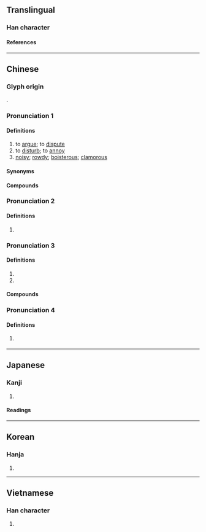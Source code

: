 {{character info/new}}
==Translingual==

===Han character===
{{Han char|rn=30|rad=口|as=04|sn=7|four=69020|canj=RFH|ids=⿰口少}}

====References====
{{Han ref|kx=0179.080|dkj=03368|dj=0397.020|hdz=10588.080|uh=5435}}

----

==Chinese==
{{zh-forms|alt=訬:Min Nan}}

===Glyph origin===
{{Han etym}}
{{Han compound|口|少|ls=psc|c1=s|c2=p}}.

===Pronunciation 1===
{{zh-pron
|m=chǎo,chāo
|m_note=chāo - only used in {{zh-l|*吵吵}} (Mainland standard)
|m-s=
|c=caau2
|c-t=
|g=
|h=pfs=chhàu
|j=
|md=
|mn=chhá/chháu
|mn_note=chhá - vernacular; chháu - literary
|mn-t=
|w=2tshau
|x=
|mc=2
|oc=1
|cat=v,a
}}

====Definitions====
{{zh-hanzi}}

# to [[argue]]; to [[dispute]]
# to [[disturb]]; to [[annoy]]
# [[noisy]]; [[rowdy]]; [[boisterous]]; [[clamorous]]

====Synonyms====
{{zh-dial}}

====Compounds====
{{zh-der|吵吵鬧鬧|吵喜|吵嘈|吵嘴|吵嚷|吵房|吵架|吵窩子|吵雜|吵鬧|嘈吵|大吵一頓|大吵大鬧|對吵|廝吵|打吵|打吵子|煩吵|爭吵|蛤蟆吵坑|雞吵鵝鬥|吵吵}}

===Pronunciation 2===
{{zh-pron
|m=miǎo
|mc=1
|oc=2
|cat=n
}}

====Definitions====
{{zh-hanzi}}

# {{zh-hg}} {{n-g|Sound of chicken.}}

===Pronunciation 3===
{{zh-pron
|m=chāo
|cat=
}}

====Definitions====
{{zh-hanzi}}

# {{zh-used2|n}}
# {{zh-used|吵吵|to [[make]] [[noise]]}}

====Compounds====
{{zh-der|吵吵|吵吵巴火}}

===Pronunciation 4===
{{zh-pron
|m=chào
|cat=a
}}

====Definitions====
{{zh-hanzi}}

# {{zh-hg}} {{zh-alt-form|訬|[[light]] (of [[weight]])}}

{{zh-cat|Elementary}}

----

==Japanese==

===Kanji===
{{ja-kanji|grade=|rs=口04}}

# {{rfdef|ja|sort=口04}}

====Readings====
{{ja-readings
|goon=みょう, しょう
|kanon=びょう, そう
|kun=さえず-る, こえ-<こゑ-
}}

----

==Korean==

===Hanja===
{{ko-hanja|hangeul=[[묘]], [[초]]|rv=myo, cho|mr=myo, ch'o}}

# {{rfdef|ko|sort=口04}}

----

==Vietnamese==

===Han character===
{{vi-readings|reading=[[sảo]], [[thểu]], [[sao]]|rs=口04}}

# {{rfdef|vi|sort=口04}}